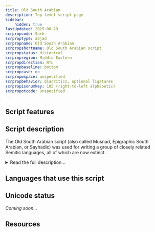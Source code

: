 ```yaml
---
title: Old South Arabian
description: Top-level script page
sidebar:
    hidden: true
lastUpdated: 2025-08-29
scrpropcode: Sarb
scrproptype: abjad
scrpropname: Old South Arabian
scrpropshortname: Old South Arabian script
scrpropstatus: Historical
scrpropregion: Middle Eastern
scrpropdirection: RTL
scrpropbaseline: bottom
scrpropcase: no
scrpropwspace: unspecified
scrpropbehavior: diacritics, optional ligatures
scrpropisonumkey: 105 (right-to-left alphabetic)
scrpropotcode: unspecified
---
```



## Script features

<ScriptInfo />

## Script description

The Old South Arabian script (also called Musnad, Epigraphic South Arabian, or Sayhadic) was used for writing a group of closely related Semitic languages, all of which are now extinct.

<details>
<summary>Read the full description...</summary>The script was used throughout the Arabian peninsula, particularly in modern-day Yemen, between the 6th and the 8th centuries AD, after which it was replaced by Arabic writing. It is the forerunner of the modern-day Ethiopic script.

There were two forms of the script; the angular, monumental form is predominant, but in recent years examples have also been found of a more cursive form, inscribed on leather.  These two types are sometimes called _musnad_ and _zabur_ respectively.

Old South Arabian was an abjad; vowels were not indicated in writing. There were twenty-nine consonant letters in the script. In its earlier forms, it was written in [boustrophedon](/reference/glossary#boust) style, with the shapes of letters reversed on alternate lines to be consistent with the direction of writing. However, later examples tend to be written from right to left. Some combinations of letters could be overlaid and rotated to produce ligatures, commonly called monograms. Diacritics were not used for writing Old South Arabian.

Spaces were not left between words; rather a vertical bar symbol was used to separate words.

Apart from the symbol for the number 50, Old South Arabian did not use special symbols for writing digits. Five letters were assigned the numeric values 1, 5, 10, 100 and 1000, and a numeric indicator symbol was written before and after any letters which were intended to be read numerically. For example, the number 10,000 was written as _numeric indicator_ + _letter ayn_ + _letter alef_ + _numeric indicator_, with _ayn_ and _alef_ representing the numbers 10 and 1000, respectively.
</details>

## Languages that use this script

<WsList script='Sarb' wsMax='5' />

## Unicode status

_Coming soon..._

## Resources

<ScriptResources detailSummary='seemore' />

